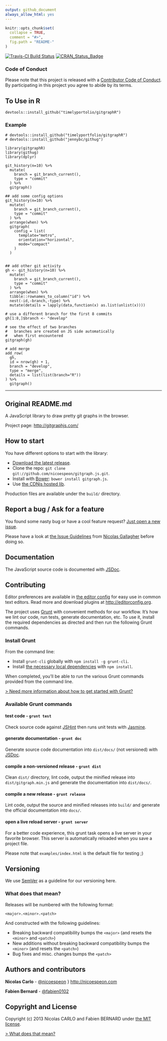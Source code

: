 ```yaml
---
output: github_document
always_allow_html: yes
---
```


<!-- README.md is generated from README.Rmd. Please edit that file -->

```r
knitr::opts_chunk$set(
  collapse = TRUE,
  comment = "#>",
  fig.path = "README-"
)
```

[![Travis-CI Build Status](https://travis-ci.org/.svg?branch=master)](https://travis-ci.org/) [![CRAN_Status_Badge](http://www.r-pkg.org/badges/version/pkg)](https://cran.r-project.org/package=pkg)

### Code of Conduct

Please note that this project is released with a [Contributor Code of Conduct](CONDUCT.md). By participating in this project you agree to abide by its terms.

## To Use in R

```
devtools::install_github("timelyportolio/gitgraphR")
```

### Example

```
# devtools::install_github("timelyportfolio/gitgraphR")
# devtools::install_github("jennybc/githug")

library(gitgraphR)
library(githug)
library(dplyr)

git_history(n=10) %>%
  mutate(
    branch = git_branch_current(),
    type = "commit"
  ) %>%
  gitgraph()
```

```
## add some config options
git_history(n=10) %>%
  mutate(
    branch = git_branch_current(),
    type = "commit"
  ) %>%
  arrange(when) %>%
  gitgraph(
    config = list(
      template="metro",
      orientation="horizontal",
      mode="compact"
    )
  )
```

```

## add other git activity
gh <- git_history(n=10) %>%
  mutate(
    branch = git_branch_current(),
    type = "commit"
  ) %>%
  arrange(when) %>%
  tibble::rownames_to_column("id") %>%
  nest(-id,-branch,-type) %>%
  mutate(details = lapply(data,function(x) as.list(unlist(x))))

# use a different branch for the first 8 commits
gh[1:8,]$branch <- "develop"

# see the effect of two branches
#   branches are created on JS side automatically
#   when first encountered
gitgraph(gh)

# add merge
add_row(
  gh,
  id = nrow(gh) + 1,
  branch = "develop",
  type = "merge",
  details = list(list(branch="R"))
) %>%
  gitgraph()
```

<hr/>
## Original README.md

A JavaScript library to draw pretty git graphs in the browser.

Project page: <http://gitgraphjs.com/>

## How to start

You have different options to start with the library:

- [Download the latest release](https://github.com/nicoespeon/gitgraph.js/releases/latest).
- Clone the repo: `git clone git://github.com/nicoespeon/gitgraph.js.git`.
- Install with [Bower](http://bower.io/): `bower install gitgraph.js`.
- Use [the CDNjs hosted lib](https://cdnjs.com/libraries/gitgraph.js).

Production files are available under the `build/` directory.

## Report a bug / Ask for a feature

You found some nasty bug or have a cool feature request? [Just open a new issue](https://github.com/nicoespeon/gitgraph.js/issues).

Please have a look at [the Issue Guidelines](https://github.com/necolas/issue-guidelines/blob/master/CONTRIBUTING.md) from [Nicolas Gallagher](https://github.com/necolas) before doing so.

## Documentation

The JavaScript source code is documented with [JSDoc](http://usejsdoc.org/).

## Contributing

Editor preferences are available in [the editor config](https://github.com/nicoespeon/gitgraph.js/blob/master/.editorconfig) for easy use in common text editors. Read more and download plugins at <http://editorconfig.org>.

The project uses [Grunt](http://gruntjs.com) with convenient methods for our workflow. It's how we lint our code, run tests, generate documentation, etc. To use it, install the required dependencies as directed and then run the following Grunt commands.

### Install Grunt

From the command line:

- Install `grunt-cli` globally with `npm install -g grunt-cli`.
- Install [the necessary local dependencies](https://github.com/nicoespeon/gitgraph.js/blob/master/.editorconfig) with `npm install`.

When completed, you'll be able to run the various Grunt commands provided from the command line.

[> Need more information about how to get started with Grunt?](http://gruntjs.com/getting-started)

### Available Grunt commands

#### test code - `grunt test`

Check source code against [JSHint](http://www.jshint.com/) then runs unit tests with [Jasmine](http://pivotal.github.io/jasmine/).

#### generate documentation - `grunt doc`

Generate source code documentation into `dist/docs/` (not versioned) with [JSDoc](http://usejsdoc.org/).

#### compile a non-versioned release - `grunt dist`

Clean `dist/` directory, lint code, output the minified release into `dist/gitgraph.min.js` and generate the documentation into `dist/docs/`.

#### compile a new release - `grunt release`

Lint code, output the source and minified releases into `build/` and generate the official documentation into `docs/`.

#### open a live reload server - `grunt server`

For a better code experience, this grunt task opens a live server in your favorite browser. This server is automatically reloaded when you save a project file.

Please note that `examples/index.html` is the default file for testing ;)

## Versioning

We use [SemVer](http://semver.org/) as a guideline for our versioning here.

### What does that mean?

Releases will be numbered with the following format:

```
<major>.<minor>.<patch>
```

And constructed with the following guidelines:

- Breaking backward compatibility bumps the `<major>` (and resets the `<minor>` and `<patch>`)
- New additions without breaking backward compatibility bumps the `<minor>` (and resets the `<patch>`)
- Bug fixes and misc. changes bumps the `<patch>`

## Authors and contributors

**Nicolas Carlo** - [@nicoespeon](https://twitter.com/nicoespeon) } <http://nicoespeon.com>

**Fabien Bernard** - [@fabien0102](https://twitter.com/fabien0102)

## Copyright and License

Copyright (c) 2013 Nicolas CARLO and Fabien BERNARD under [the MIT license](https://github.com/nicoespeon/gitgraph.js/blob/master/LICENSE.md).

[> What does that mean?](http://choosealicense.com/licenses/mit/)
